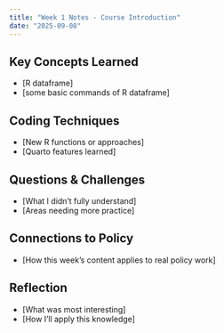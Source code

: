 ```yaml
---
title: "Week 1 Notes - Course Introduction"
date: "2025-09-08"
---
```


## Key Concepts Learned
- [R dataframe]
- [some basic commands of R dataframe]

## Coding Techniques
- [New R functions or approaches]
- [Quarto features learned]

## Questions & Challenges
- [What I didn't fully understand]
- [Areas needing more practice]

## Connections to Policy
- [How this week's content applies to real policy work]

## Reflection
- [What was most interesting]
- [How I'll apply this knowledge]
